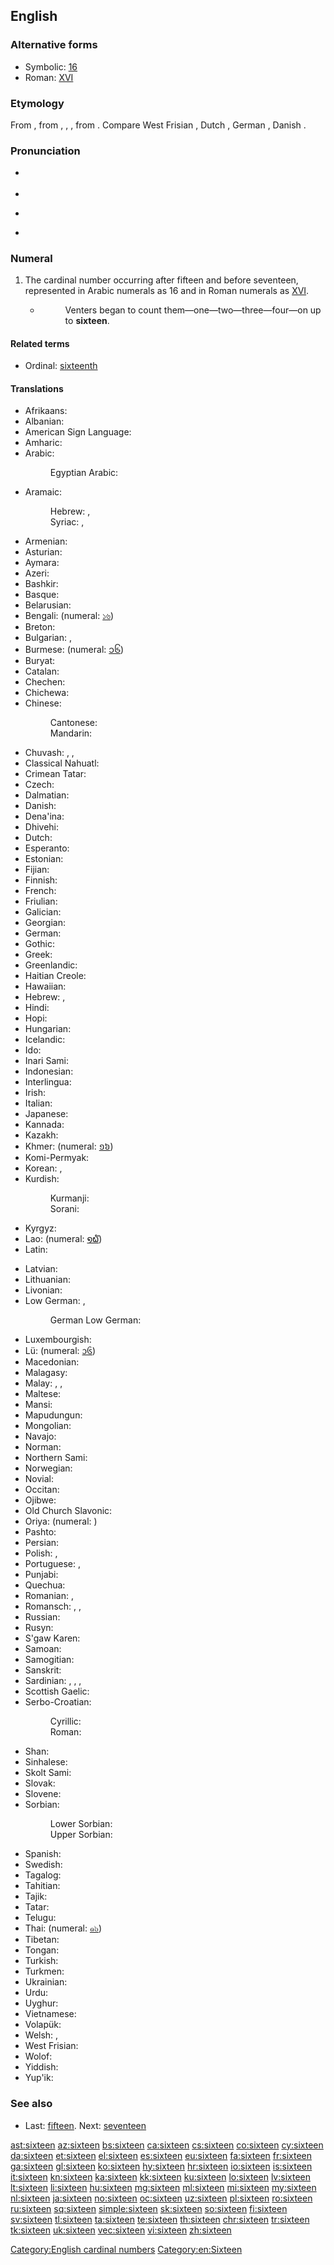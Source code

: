 ==English==
{{number box|en|16}}
{{wikipedia}}

===Alternative forms===
* Symbolic: [[16]]
* Roman: [[XVI]]

===Etymology===
From {{etyl|enm|en}}, from {{etyl|ang|en}} {{m|ang|siextīene}}, {{m|ang|sixtēne}}, {{m|ang|sixtyne}}, from {{etyl|gem-pro|en}} {{m|gem-pro|*sehstehun}}. Compare West Frisian {{m|fy|sechstjin}}, Dutch {{m|nl|zestien}}, German {{m|de|sechzehn}}, Danish {{m|da|seksten}}.

===Pronunciation===
* {{qualifier|next word stressed near the first syllable}}
*: {{a|UK|US}} {{IPA|/ˈsɪk.stiːn/|lang=en}}
* {{audio|en-us-sixteen.ogg|Audio (US)|lang=en}}
* {{qualifier|next word stressed after the first syllable}}
*: {{a|UK|US}} {{IPA|/ˌsɪkˈstiːn/|lang=en}}
* {{rhymes|iːn|lang=en}}

===Numeral===
{{head|en|numeral}}

# The cardinal number occurring after fifteen and before seventeen, represented in Arabic numerals as 16 and in Roman numerals as [[XVI]].
#* {{RQ:Grey Riders|8}}
#*: Venters began to count them—one—two—three—four—on up to '''sixteen'''.

====Related terms====
* Ordinal: [[sixteenth]]

====Translations====
{{trans-top|cardinal number 16}}
* Afrikaans: {{t|af|sestien}}
* Albanian: {{t+|sq|gjashtëmbëdhjetë}}
* American Sign Language: {{t-check|ase|Image:LSQ 16.jpg|alt=35px|sc=Sgnw}} {{attention|ase|2=was "[[Image:LSQ 16.jpg|35px]]" - assumed inflected form or vocalised spelling; please verify if linking is acceptable. see [[User:Kephir/gadgets/xte#Translation_fixing]]}}
* Amharic: {{t|am|አስራ ስድስት|sc=Ethi}}
* Arabic: {{t|ar|سِتَّةَ عَشَرَ}}
*: Egyptian Arabic: {{t|arz|ستاشر|tr=sittaašar|sc=Arab}}
* Aramaic:
*: Hebrew: {{t|he|שתעסר|m|tr=shta‘sar|sc=Hebr}}, {{t|he|שתעסרא|f|tr=shta‘esrē|sc=Hebr}}
*: Syriac: {{t|syr|ܫܬܥܣܪ|m|tr=shta‘sar|sc=Syrc}}, {{t|syr|ܫܬܥܣܪܐ|f|tr=shta‘esrē|sc=Syrc}}
* Armenian: {{t+|hy|տասնվեց}}
* Asturian: {{t+|ast|dieciséis}}
* Aymara: {{t|ay|tunka suxtani}}
* Azeri: {{t+|az|on altı}}
* Bashkir: {{t|ba|ун алты|sc=Cyrl}}
* Basque: {{t+|eu|hamasei}}
* Belarusian: {{t|be|шасна́ццаць|sc=Cyrl}}
* Bengali: {{t|bn|সোলো|tr=sholo}} (numeral: [[১৬]])
* Breton: {{t+|br|c'hwezek}}
* Bulgarian: {{t|bg|шестна́десет}}, {{t|bg|шестна́йсет}}
* Burmese: {{t|my|ဆယ့်ခြောက်|sc=Mymr}} (numeral: [[၁၆]])
* Buryat: {{t|bua|арбан зургаан}}
* Catalan: {{t+|ca|setze}}
* Chechen: {{t|ce|ялхитта}}
* Chichewa: {{t|ny|khumi n'zisanu n'chimodzi}}
* Chinese:
*: Cantonese: {{t|yue|十六|tr=sap6 luk6|sc=Hani}}
*: Mandarin: {{t+|cmn|十六|tr=shíliù}}
* Chuvash: {{t|cv|вунулттӑ|alt=вунулттă|sc=Cyrl}}, {{t|cv|вунултӑ|alt=вунултă|sc=Cyrl}}, {{t|cv|вунулттӑ|alt=вунулт|sc=Cyrl}}
* Classical Nahuatl: {{t|nci|caxtōlli oncē}}
* Crimean Tatar: {{t|crh|on altı}}
* Czech: {{t+|cs|šestnáct}}
* Dalmatian: {{t|dlm|setco}}
* Danish: {{t+|da|seksten}}
* Dena'ina: {{t|tfn|k'uzhch'en'i beq'di}}
* Dhivehi: {{t|dv|ސޯޅަ}}
* Dutch: {{t+|nl|zestien|f}}
* Esperanto: {{t|eo|dek ses}}
* Estonian: {{t+|et|kuusteist}}
* Fijian: {{t|fj|tini ka ono}}
* Finnish: {{t+|fi|kuusitoista}}
* French: {{t+|fr|seize}}
* Friulian: {{t|fur|sedis}}
* Galician: {{t+|gl|dezaseis}}
* Georgian: {{t|ka|თექვსმეტი|sc=Geor}}
* German: {{t+|de|sechzehn}}
* Gothic: {{t|got|𐍃𐌰𐌹𐌷𐍃𐍄𐌰𐌹𐌷𐌿𐌽|sc=Goth}}
* Greek: {{t+|el|δεκαέξι}}
* Greenlandic: {{t|kl|arvirsanillit}}
* Haitian Creole: {{t|ht|sèz}}
* Hawaiian: {{t|haw|ʻumikūmāono}}
* Hebrew: {{t|he|שֵׁשׁ עֶשְׂרֵה|tr=shesh esré|f}} {{qualifier|used in counting}}, {{t|he|שִׁשָּׁה עָשָׂר|tr=shishá asár|m}}
* Hindi: {{t+|hi|सोलह|tr=solah}}
* Hopi: {{t|hop|pakwt niikyang navay siikya’ta}}
* Hungarian: {{t+|hu|tizenhat}}
* Icelandic: {{t+|is|sextán}}
* Ido: {{t|io|dek-e-sis}}
* Inari Sami: {{t|smn|kuttnubáloh}}
* Indonesian: {{t+|id|enam belas}}
* Interlingua: {{t|ia|dece-sex}}
* Irish: {{t|ga|[[sé]] [[déag]]}}
* Italian: {{t+|it|sedici|m}}
* Japanese: {{t+|ja|十六|tr=じゅうろく, jūroku}}
* Kannada: {{t+|kn|ಹದಿನಾರು|sc=Knda}}
* Kazakh: {{t+|kk|он алты|sc=Cyrl}}
* Khmer: {{t|km|ដប់ប្រាំមួយ|tr=dop pram muoy}} (numeral: [[១៦]])
* Komi-Permyak: {{t|koi|дасквать}}
* Korean: {{t+|ko|열여섯}}, {{t+|ko|십육|tr=simnyuk}} {{t+|ko|十六}}
* Kurdish:
*: Kurmanji: {{t+|ku|şazde}}
*: Sorani: {{t|ckb|شانزە|tr=şanze}}
* Kyrgyz: {{t|ky|он алты|sc=Cyrl}}
* Lao: {{t|lo|ສິບຫົກ|sc=Laoo}} (numeral: [[໑໖]])
* Latin: {{t+|la|sēdecim}}
{{trans-mid}}
* Latvian: {{t+|lv|sešpadsmit}}
* Lithuanian: {{t|lt|sešiolika}}
* Livonian: {{t|liv|kūžtuoistõn}}
* Low German: {{t+|nds|sössteihn}}, {{t|nds|sossteihn}}
*: German Low German: {{t+|nds-de|sössteihn}}
* Luxembourgish: {{t+|lb|siechzéng}}
* Lü: {{t|khb|ᦉᦲᧇᦷᦠᧅ}} (numeral: [[᧑᧖]])
* Macedonian: {{t|mk|шесна́есет}}
* Malagasy: {{t|mg|enina ambinifolo}}
* Malay: {{t|ms|enam belas}}, {{t|ms|sepuluh enam}}, {{t|ms|satu puluh enam}}
* Maltese: {{t|mt|sittax}}
* Mansi: {{t|mns|хотхуйплов|tr=xōtxujplow}}
* Mapudungun: {{t|arn|marikayu}}
* Mongolian: {{t+|mn|арван зургаа|sc=Cyrl}}
* Navajo: {{t|nv|hastą́ʼáadah}}
* Norman: {{t|nrf|seize}}
* Northern Sami: {{t|se|guhttanuppelohkái}}
* Norwegian: {{t+|no|seksten}}
* Novial: {{t|nov|dek-six}}
* Occitan: {{t+|oc|setze}}
* Ojibwe: {{t|oj|ashi-ingodwaaswi}}
* Old Church Slavonic: {{t|cu|шєсть на дєсѧтє|sc=Cyrs}}
* Oriya: {{t|or|ଶୋଳ|tr=śoḷ|sc=Orya}} (numeral: {{t|or|୧୬}})
* Pashto: {{t+|ps|شپاړس|tr=špâṛës|sc=ps-Arab}}
* Persian: {{t+|fa|شانزده|tr=šânzdah}}
* Polish: {{t+|pl|szesnaście}}, {{qualifier|collective}} {{t+|pl|szesnaścioro}}
* Portuguese: {{t+|pt|dezasseis}}, {{t+|pt|dezesseis}}
* Punjabi: {{t|pa|ਸੋਲਾਂ|tr=solāṅ|sc=Guru}}
* Quechua: {{t|qu|chunka suqtayuq}}
* Romanian: {{t+|ro|șaisprezece}}, {{t|ro|șaișpe}} {{qualifier|informal}}
* Romansch: {{qualifier|Grischun, Surmiran}} {{t|rm|sedesch}}, {{qualifier|Puter, Vallader}} {{t|rm|saidesch}}, {{qualifier|Sursilvan}} {{t|rm|sedisch}}
* Russian: {{t+|ru|шестна́дцать}}
* Rusyn: {{t|rue|шістна́дцить|sc=Cyrl}}
* S'gaw Karen: {{t|ksw|တဆံဃု}}
* Samoan: {{t|sm|sefulu ono}}
* Samogitian: {{t|sgs|šešiuolėka}}
* Sanskrit: {{t|sa|सोस्दषन्|tr=sódashan}}
* Sardinian: {{t|sc|sedichi}}, {{t|sc|seghi}}, {{t|sc|segi}}, {{t|sc|seighi}}
* Scottish Gaelic: {{t|gd|sia deug}}
* Serbo-Croatian:
*: Cyrillic: {{t|sh|шеснаест}}
*: Roman: {{t|sh|šesnaest}}
* Shan: {{t|shn|သိပ်းႁူၵ်း}}
* Sinhalese: {{t|si|දහසය}}
* Skolt Sami: {{t|sms|kutmlo}}
* Slovak: {{t|sk|šestnásť}}
* Slovene: {{t+|sl|šestnajst}}
* Sorbian:
*: Lower Sorbian: {{t|dsb|šesnasćo}}
*: Upper Sorbian: {{t|hsb|šěsnaće}}
* Spanish: {{t+|es|dieciséis|m}}
* Swedish: {{t+|sv|sexton}}
* Tagalog: {{t+|tl|labing-anim}}
* Tahitian: {{t|ty|hō'ē 'ahuru ma ono}}
* Tajik: {{t+|tg|шонздаҳ|sc=Cyrl}}
* Tatar: {{t|tt|уналты|sc=Cyrl}}
* Telugu: {{t+|te|పదహారు}}
* Thai: {{t+|th|สิบหก|sc=Thai}} (numeral: [[๑๖]])
* Tibetan: {{t|bo|བཅུ་དྲུག}}
* Tongan: {{t|to|hongofulu mā ono}}
* Turkish: {{t+|tr|on altı}}
* Turkmen: {{t+|tk|on alty}}
* Ukrainian: {{t+|uk|шістна́дцять|sc=Cyrl}}
* Urdu: {{t|ur|سولہ|tr=solah}}
* Uyghur: {{t+|ug|ئون ئالتە|sc=ug-Arab}}
* Vietnamese: {{t|vi|mười sáu}}
* Volapük: {{t|vo|degmäl}}
* Welsh: {{t+|cy|un ar bymtheg}} {{qualifier|vigesimal, traditional}}, {{t+|cy|un deg chwech}} {{qualifier|decimal}}
* West Frisian: {{t+|fy|sechstjin}}
* Wolof: {{t|wo|fukk ak juróom benn}}
* Yiddish: {{t|yi|זעכצן|sc=Hebr}}
* Yup'ik: {{t|esu|akimiaq atauciq}}
{{trans-bottom}}

===See also===
* Last: [[fifteen]]. Next: [[seventeen]]

[[Category:English cardinal numbers]]
[[Category:en:Sixteen]]

[[ast:sixteen]]
[[az:sixteen]]
[[bs:sixteen]]
[[ca:sixteen]]
[[cs:sixteen]]
[[co:sixteen]]
[[cy:sixteen]]
[[da:sixteen]]
[[et:sixteen]]
[[el:sixteen]]
[[es:sixteen]]
[[eu:sixteen]]
[[fa:sixteen]]
[[fr:sixteen]]
[[ga:sixteen]]
[[gl:sixteen]]
[[ko:sixteen]]
[[hy:sixteen]]
[[hr:sixteen]]
[[io:sixteen]]
[[is:sixteen]]
[[it:sixteen]]
[[kn:sixteen]]
[[ka:sixteen]]
[[kk:sixteen]]
[[ku:sixteen]]
[[lo:sixteen]]
[[lv:sixteen]]
[[lt:sixteen]]
[[li:sixteen]]
[[hu:sixteen]]
[[mg:sixteen]]
[[ml:sixteen]]
[[mi:sixteen]]
[[my:sixteen]]
[[nl:sixteen]]
[[ja:sixteen]]
[[no:sixteen]]
[[oc:sixteen]]
[[uz:sixteen]]
[[pl:sixteen]]
[[ro:sixteen]]
[[ru:sixteen]]
[[sq:sixteen]]
[[simple:sixteen]]
[[sk:sixteen]]
[[so:sixteen]]
[[fi:sixteen]]
[[sv:sixteen]]
[[tl:sixteen]]
[[ta:sixteen]]
[[te:sixteen]]
[[th:sixteen]]
[[chr:sixteen]]
[[tr:sixteen]]
[[tk:sixteen]]
[[uk:sixteen]]
[[vec:sixteen]]
[[vi:sixteen]]
[[zh:sixteen]]